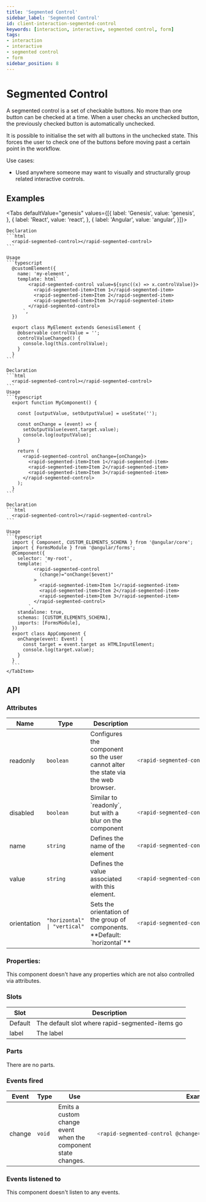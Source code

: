 ```yaml
---
title: 'Segmented Control'
sidebar_label: 'Segmented Control'
id: client-interaction-segmented-control
keywords: [interaction, interactive, segmented control, form]
tags:
- interaction
- interactive
- segmented control
- form
sidebar_position: 8
---
```



# Segmented Control

A segmented control is a set of checkable buttons. No more than one button can be checked at a time. When a user checks an unchecked button, the previously checked button is automatically unchecked.

It is possible to initialise the set with all buttons in the unchecked state. This forces the user to check one of the buttons before moving past a certain point in the workflow.

Use cases:
* Used anywhere someone may want to visually and structurally group related interactive controls.

## Examples

<SegmentedControlDemo />

<Tabs defaultValue="genesis" values={[{ label: 'Genesis', value: 'genesis', }, { label: 'React', value: 'react', }, { label: 'Angular', value: 'angular', }]}>

  <TabItem value="genesis">

    Declaration
    ```html
      <rapid-segmented-control></rapid-segmented-control>
    ```

    Usage
    ```typescript
      @customElement({
        name: 'my-element',
        template: html`
            <rapid-segmented-control value=${sync((x) => x.controlValue)}>
              <rapid-segmented-item>Item 1</rapid-segmented-item>
              <rapid-segmented-item>Item 2</rapid-segmented-item>
              <rapid-segmented-item>Item 3</rapid-segmented-item>
            </rapid-segmented-control>
          `,
      })

      export class MyElement extends GenesisElement {
        @observable controlValue = '';
        controlValueChanged() {
          console.log(this.controlValue);
        }
      }
    ```

  </TabItem>
  <TabItem value="react">

    Declaration
    ```html
      <rapid-segmented-control></rapid-segmented-control>
    ```
    Usage
    ```typescript
      export function MyComponent() {

        const [outputValue, setOutputValue] = useState('');

        const onChange = (event) => {
          setOutputValue(event.target.value);
          console.log(outputValue);
        }

        return (
          <rapid-segmented-control onChange={onChange}>
            <rapid-segmented-item>Item 1</rapid-segmented-item>
            <rapid-segmented-item>Item 2</rapid-segmented-item>
            <rapid-segmented-item>Item 3</rapid-segmented-item>
          </rapid-segmented-control>
        );
      }
    ```
  </TabItem>
  <TabItem value="angular">

    Declaration
    ```html
      <rapid-segmented-control></rapid-segmented-control>
    ```

    Usage
    ```typescript
      import { Component, CUSTOM_ELEMENTS_SCHEMA } from '@angular/core';
      import { FormsModule } from '@angular/forms';
      @Component({
        selector: 'my-root',
        template: `
              <rapid-segmented-control
                (change)="onChange($event)"
              >
                <rapid-segmented-item>Item 1</rapid-segmented-item>
                <rapid-segmented-item>Item 2</rapid-segmented-item>
                <rapid-segmented-item>Item 3</rapid-segmented-item>
              </rapid-segmented-control>
            `,
        standalone: true,
        schemas: [CUSTOM_ELEMENTS_SCHEMA],
        imports: [FormsModule],
      })
      export class AppComponent {
        onChange(event: Event) {
          const target = event.target as HTMLInputElement;
          console.log(target.value);
        }
      }
      ```
    </TabItem>
  </Tabs>

## API

### Attributes
<table>
  <thead><tr><th>Name</th><th>Type</th><th>Description</th><th>Example</th></tr></thead>
  <tbody>
    <tr>
      <td>readonly</td>
      <td><code>boolean</code></td>
      <td>Configures the component so the user cannot alter the state via the web browser.</td>
<td>

```typescript
<rapid-segmented-control readonly>
```

</td>
    </tr>
    <tr>
      <td>disabled</td>
      <td><code>boolean</code></td>
      <td>Similar to `readonly`, but with a blur on the component</td>
<td>

```typescript
<rapid-segmented-control disabled>
```

</td>
    </tr>
    <tr>
      <td>name</td>
      <td><code>string</code></td>
      <td>Defines the name of the element</td>
<td>

```typescript
<rapid-segmented-control name="componentName">
```

</td>
    </tr>
    <tr>
      <td>value</td>
      <td><code>string</code></td>
      <td>Defines the value associated with this element.</td>
<td>

```typescript
<rapid-segmented-control value=${sync((x) => x.controlValue)}>
```

</td>
    </tr>
    <tr>
      <td>orientation</td>
      <td><code>"horizontal" | "vertical"</code></td>
      <td>Sets the orientation of the group of components. **Default: `horizontal`**</td>
<td>

```typescript
<rapid-segmented-control orientation="vertical">
```

</td>
    </tr>
  </tbody>
</table>

### Properties:

This component doesn't have any properties which are not also controlled via attributes.

### Slots

| Slot | Description |
|---|---|
| Default | The default slot where rapid-segmented-items go |
| label | The label |

### Parts
There are no parts.

### Events fired

<table>
  <thead><tr><th>Event</th><th>Type</th><th>Use</th><th>Example</th></tr></thead>
  <tbody>
  <tr>
    <td>change</td>
    <td><code>void</code></td>
    <td>Emits a custom change event when the component state changes.</td>
<td>

```typescript
<rapid-segmented-control @change="${(x) => x.myChangeHandler()}">
```

</td>
  </tr>
  </tbody>
</table>


### Events listened to
This component doesn't listen to any events.
